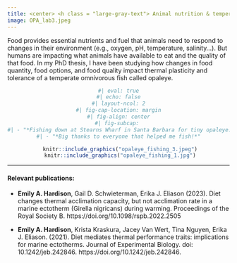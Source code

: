 ```yaml
---
title: <center> <h class = "large-gray-text"> Animal nutrition & temperature </h> </center>
image: OPA_lab3.jpeg
---
```


```{=html}
<style>

#title-block-header {
  margin-block-end: 0rem;
  position: relative;
  margin-top: -1px;
  height: 75px;
}

.large-gray-text {
  letter-spacing: 3px;
  font-weight: 500;
  font-size: 36px; 
  color:  #e3ebef;
  //text-transform: uppercase;
}
 
</style>
```
<p>

</p>

Food provides essential nutrients and fuel that animals need to respond to changes in their environment (e.g., oxygen, pH, temperature, salinity...). But humans are impacting what animals have available to eat and the quality of that food. In my PhD thesis, I have been studying how changes in food quantity, food options, and food quality impact thermal plasticity and tolerance of a temperate omnivorous fish called opaleye.

<center>

```r
#| eval: true
#| echo: false
#| layout-ncol: 2
#| fig-cap-location: margin
#| fig-align: center
#| fig-subcap: 
#| - "*Fishing down at Stearns Wharf in Santa Barbara for tiny opaleye. Yes, I have tried to cacth them with peas. No, it did not work.*"
#| - "*Big thanks to everyone that helped me fish!*"

 knitr::include_graphics("opaleye_fishing_3.jpeg")
 knitr::include_graphics("opaleye_fishing_1.jpg")

```

</center>

------------------------------------------------------------------------

#### Relevant publications:

-   **Emily A. Hardison**, Gail D. Schwieterman, Erika J. Eliason (2023). Diet changes thermal acclimation capacity, but not acclimation rate in a marine ectotherm (Girella nigricans) during warming. Proceedings of the Royal Society B. https://doi.org/10.1098/rspb.2022.2505

-   **Emily A. Hardison**, Krista Kraskura, Jacey Van Wert, Tina Nguyen, Erika J. Eliason. (2021). Diet mediates thermal performance traits: implications for marine ectotherms. Journal of Experimental Biology. doi: 10.1242/jeb.242846. https://doi.org/10.1242/jeb.242846.
